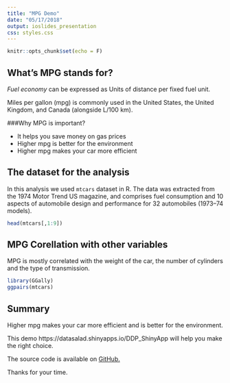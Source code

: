 ```yaml
---
title: "MPG Demo"
date: "05/17/2018"
output: ioslides_presentation
css: styles.css
---
```


```r
knitr::opts_chunk$set(echo = F)
```



## What's MPG stands for?

*Fuel economy* can be expressed as Units of distance per fixed fuel unit.

Miles per gallon (mpg) is commonly used in the United States, the United Kingdom, and Canada (alongside L/100 km). 

###Why MPG is important?

- It helps you save money on gas prices
- Higher mpg is better for the environment  
- Higher mpg makes your car more efficient

## The dataset for the analysis
In this analysis we used ```mtcars``` dataset in R. The data was extracted from the 1974 Motor Trend US magazine, and comprises fuel consumption and 10 aspects of automobile design and performance for 32 automobiles (1973–74 models).

```r
head(mtcars[,1:9])
```


## MPG Corellation with other variables

MPG is mostly correlated with the weight of the car, the number of cylinders and the type of transmission.
```r
library(GGally)
ggpairs(mtcars)
```

## Summary

Higher mpg makes your car more efficient and  is better for the environment. 

This demo https://datasalad.shinyapps.io/DDP_ShinyApp will help you make the right choice. 

The source code is available on [GitHub.](https://github.com/datasalad/mpgdemo)

Thanks for your time.


